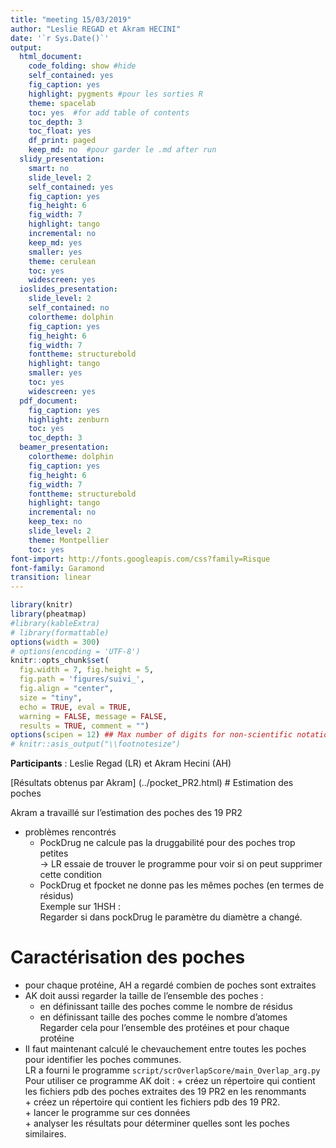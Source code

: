 ```yaml
---
title: "meeting 15/03/2019"
author: "Leslie REGAD et Akram HECINI"
date: '`r Sys.Date()`'
output:
  html_document:
    code_folding: show #hide
    self_contained: yes
    fig_caption: yes
    highlight: pygments #pour les sorties R
    theme: spacelab
    toc: yes  #for add table of contents
    toc_depth: 3
    toc_float: yes
    df_print: paged
    keep_md: no  #pour garder le .md after run
  slidy_presentation:
    smart: no
    slide_level: 2
    self_contained: yes
    fig_caption: yes
    fig_height: 6
    fig_width: 7
    highlight: tango
    incremental: no
    keep_md: yes
    smaller: yes
    theme: cerulean
    toc: yes
    widescreen: yes
  ioslides_presentation:
    slide_level: 2
    self_contained: no
    colortheme: dolphin
    fig_caption: yes
    fig_height: 6
    fig_width: 7
    fonttheme: structurebold
    highlight: tango
    smaller: yes
    toc: yes
    widescreen: yes
  pdf_document:
    fig_caption: yes
    highlight: zenburn
    toc: yes
    toc_depth: 3
  beamer_presentation:
    colortheme: dolphin
    fig_caption: yes
    fig_height: 6
    fig_width: 7
    fonttheme: structurebold
    highlight: tango
    incremental: no
    keep_tex: no
    slide_level: 2
    theme: Montpellier
    toc: yes
font-import: http://fonts.googleapis.com/css?family=Risque
font-family: Garamond
transition: linear
---
```


```r
library(knitr)
library(pheatmap)
#library(kableExtra)
# library(formattable)
options(width = 300)
# options(encoding = 'UTF-8')
knitr::opts_chunk$set(
  fig.width = 7, fig.height = 5, 
  fig.path = 'figures/suivi_',
  fig.align = "center", 
  size = "tiny", 
  echo = TRUE, eval = TRUE, 
  warning = FALSE, message = FALSE, 
  results = TRUE, comment = "")
options(scipen = 12) ## Max number of digits for non-scientific notation
# knitr::asis_output("\\footnotesize")
```

**Participants** : Leslie Regad (LR) et Akram Hecini (AH)

[Résultats obtenus par Akram] (../pocket_PR2.html)
# Estimation des poches

Akram a travaillé sur l'estimation des poches des 19 PR2  

* problèmes rencontrés   
    + PockDrug ne calcule pas la druggabilité pour des poches trop petites   
    $\rightarrow$ LR essaie de trouver le programme pour voir si on peut supprimer cette condition  
    + PockDrug et fpocket ne donne pas les mêmes poches (en termes de résidus)  
    Exemple sur 1HSH :   
    Regarder si dans pockDrug le paramètre du diamètre a changé.


# Caractérisation des poches

* pour chaque protéine, AH a regardé combien de poches sont extraites  
* AK doit aussi regarder la taille de l'ensemble des poches : 
    + en définissant taille des poches comme le nombre de résidus  
    + en définissant taille des poches comme le nombre d'atomes  
    Regarder cela pour l'ensemble des protéines et pour chaque protéine
    
* Il faut maintenant calculé le chevauchement entre toutes les poches pour identifier les poches communes.  
  LR a fourni le programme `script/scrOverlapScore/main_Overlap_arg.py`   
  Pour utiliser ce programme AK doit : 
      + créez un répertoire qui contient les fichiers pdb des poches extraites des 19 PR2 en les renommants  
      + créez un répertoire qui contient les fichiers pdb des 19 PR2.  
      + lancer le programme sur ces données  
      + analyser les résultats pour déterminer quelles sont les poches similaires.
    



